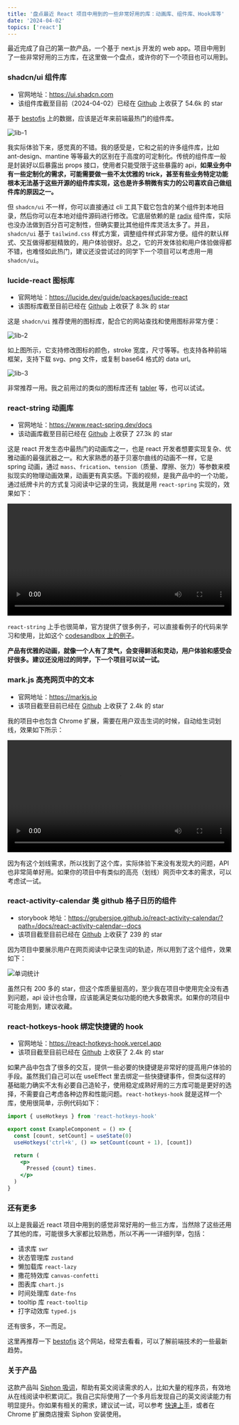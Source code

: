 ```yaml
---
title: '盘点最近 React 项目中用到的一些非常好用的库：动画库、组件库、Hook库等'
date: '2024-04-02'
topics: ['react']
---
```


最近完成了自己的第一款产品，一个基于 next.js 开发的 web app。项目中用到了一些非常好用的三方库，在这里做一个盘点，或许你的下一个项目也可以用到。


### shadcn/ui 组件库

- 官网地址：https://ui.shadcn.com
- 该组件库截至目前（2024-04-02）已经在 [Github](https://github.com/shadcn-ui/ui) 上收获了 54.6k 的 star

基于 [bestofjs](https://bestofjs.org/) 上的数据，应该是近年来前端最热门的组件库。 

![lib-1](https://blog-1258648987.cos.ap-shanghai.myqcloud.com/blog/useful-libs/lib-1.png)

我实际体验下来，感觉真的不错。我的感受是，它和之前的许多组件库，比如 ant-design、mantine 等等最大的区别在于高度的可定制化。传统的组件库一般是封装好以后暴露出 props 接口，使用者只能受限于这些暴露的 api，**如果业务中有一些定制化的需求，可能需要做一些不太优雅的 trick，甚至有些业务特定功能根本无法基于这些开源的组件库实现，这也是许多稍微有实力的公司喜欢自己做组件库的原因之一。**

但 `shadcn/ui` 不一样，你可以直接通过 cli 工具下载它包含的某个组件到本地目录，然后你可以在本地对组件源码进行修改。它底层依赖的是 [radix](https://www.radix-ui.com/) 组件库，实际也没办法做到百分百可定制性，但确实要比其他组件库灵活太多了。并且，`shadcn/ui` 基于 `tailwind.css` 样式方案，调整组件样式非常方便。组件的默认样式、交互做得都挺精致的，用户体验很好。总之，它的开发体验和用户体验做得都不错，也难怪如此热门，建议还没尝试过的同学下一个项目可以考虑用一用 `shadcn/ui`。


### lucide-react 图标库

- 官网地址：https://lucide.dev/guide/packages/lucide-react
- 该图标库截至目前已经在 [Github](https://github.com/lucide-icons/lucide) 上收获了 8.3k 的 star

这是 `shadcn/ui` 推荐使用的图标库，配合它的网站查找和使用图标非常方便：

![lib-2](https://blog-1258648987.cos.ap-shanghai.myqcloud.com/blog/useful-libs/lib-2.png)

如上图所示，它支持修改图标的颜色，stroke 宽度，尺寸等等。也支持各种前端框架，支持下载 svg、png 文件，或复制 base64 格式的 data url。


![lib-3](https://blog-1258648987.cos.ap-shanghai.myqcloud.com/blog/useful-libs/lib-3.png)

非常推荐一用。我之前用过的类似的图标库还有 [tabler](https://tabler.io/icons) 等，也可以试试。


### react-string 动画库

- 官网地址：https://www.react-spring.dev/docs
- 该动画库截至目前已经在 [Github](https://github.com/pmndrs/react-spring) 上收获了 27.3k 的 star

这是 react 开发生态中最热门的动画库之一，也是 react 开发者想要实现复杂、优雅动画的最强武器之一。和大家熟悉的基于贝塞尔曲线的动画不一样，它是 spring 动画，通过 `mass`、`frication`、`tension`（质量、摩擦、张力）等参数来模拟现实的物理动画效果，动画更有真实感。下面的视频，是我产品中的一个功能，通过纸牌卡片的方式复习阅读中记录的生词，我就是用 `react-spring` 实现的，效果如下：

<video width="100%" controls>
    <source src="https://blog-1258648987.cos.ap-shanghai.myqcloud.com/siphon/video/idea-3.mp4" type="video/mp4"/>
    Your browser does not support the video tag.
</video>

`react-string` 上手也很简单，官方提供了很多例子，可以直接看例子的代码来学习和使用，比如这个 [codesandbox 上的例子](https://codesandbox.io/s/exkei)。

**产品有优雅的动画，就像一个人有了灵气，会变得鲜活和灵动，用户体验和感受会好很多。建议还没用过的同学，下一个项目可以试一试。**

### mark.js 高亮网页中的文本

- 官网地址：https://markjs.io
- 该项目截至目前已经在 [Github](https://github.com/julkue/mark.js) 上收获了 2.4k 的 star

我的项目中也包含 Chrome 扩展，需要在用户双击生词的时候，自动给生词划线，效果如下所示：

 <video width="100%" controls>
    <source src="https://blog-1258648987.cos.ap-shanghai.myqcloud.com/siphon/video/idea-1.mp4" type="video/mp4" />
    Your browser does not support the video tag.
 </video>

因为有这个划线需求，所以找到了这个库，实际体验下来没有发现大的问题，API 也非常简单好用。如果你的项目中有类似的高亮（划线）网页中文本的需求，可以考虑试一试。

### react-activity-calendar 类 github 格子日历的组件

- storybook 地址：https://grubersjoe.github.io/react-activity-calendar/?path=/docs/react-activity-calendar--docs
- 该项目截至目前已经在 [Github](https://github.com/grubersjoe/react-activity-calendar) 上收获了 239 的 star

因为项目中要展示用户在网页阅读中记录生词的轨迹，所以用到了这个组件，效果如下：

![单词统计](https://blog-1258648987.cos.ap-shanghai.myqcloud.com/siphon/idea-statistics.png)

虽然只有 200 多的 star，但这个库质量挺高的，至少我在项目中使用完全没有遇到问题，api 设计也合理，应该能满足类似功能的绝大多数需求。如果你的项目中可能会用到，建议收藏。

### react-hotkeys-hook 绑定快捷键的 hook

- 官网地址：https://react-hotkeys-hook.vercel.app
- 该项目截至目前已经在 [Github](https://github.com/JohannesKlauss/react-hotkeys-hook) 上收获了 2.4k 的 star

如果产品中包含了很多的交互，提供一些必要的快捷键是非常好的提高用户体验的手段。虽然我们自己可以在 useEffect 里去绑定一些快捷键事件，但类似这样的基础能力确实不太有必要自己造轮子，使用稳定成熟好用的三方库可能是更好的选择，不需要自己考虑各种边界和性能问题。`react-hotkeys-hook` 就是这样一个库，使用很简单，示例代码如下：

```jsx
import { useHotkeys } from 'react-hotkeys-hook'

export const ExampleComponent = () => {
  const [count, setCount] = useState(0)
  useHotkeys('ctrl+k', () => setCount(count + 1), [count])

  return (
    <p>
      Pressed {count} times.
    </p>
  )
}
```

### 还有更多

以上是我最近 react 项目中用到的感觉非常好用的一些三方库，当然除了这些还用了其他的库，可能很多大家都比较熟悉，所以不再一一详细列举，包括：

- 请求库 `swr`
- 状态管理库  `zustand`
- 懒加载库 `react-lazy`
- 撒花特效库 `canvas-confetti`
- 图表库 `chart.js`
- 时间处理库 `date-fns`
- tooltip 库 `react-tooltip`
- 打字动效库 `typed.js` 

还有很多，不一而足。

这里再推荐一下 [bestofjs](https://bestofjs.org/) 这个网站，经常去看看，可以了解前端技术的一些最新趋势。

### 关于产品

这款产品叫 [Siphon 吸词](https://siphon.ink)，帮助有英文阅读需求的人，比如大量的程序员，有效地从在线阅读中积累词汇。我自己实际使用了一个多月后发现自己的英文阅读能力有明显提升。你如果有相关的需求，建议试一试，可以参考 [快速上手](https://siphon.ink/docs/start/quick-start)，或者在 Chrome 扩展商店搜索 Siphon 安装使用。